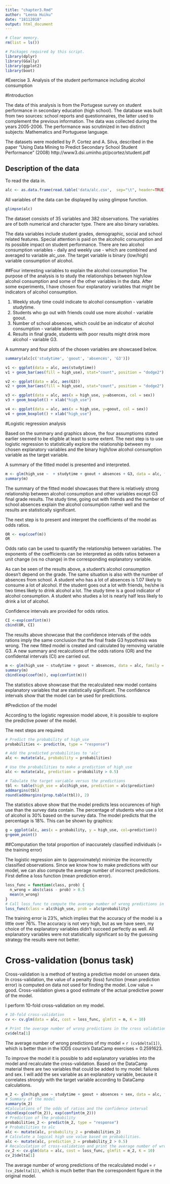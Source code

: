 ```yaml
---
title: "chapter3.Rmd"
author: "Leena Huiku"
date: "18112018"
output: html_document
---
```


```r
# Clear memory.
rm(list = ls())

# Packages required by this script.
library(dplyr)
library(GGally)
library(ggplot2)
library(boot)

```
#Exercise 3. Analysis of the student performance including alcohol consumption

#Introduction

The data of this analysis is from the Portugese survey on student performance in secondary education (high school). The database was built from two sources: school reports and questionnaires, the latter used to complement the previous information. The data was collected during the years 2005-2006. The performance was scrutinized in two distinct subjects: Mathematics and Portuguese language.

The datasets were modelled by P. Cortez and A. Silva, described in the paper "Using Data Mining to Predict Secondary School Student Performance" (2008) http://www3.dsi.uminho.pt/pcortez/student.pdf

## Description of the data

To read the data in.
```r
alc <- as.data.frame(read.table('data/alc.csv',  sep="\t", header=TRUE))

```

All variables of the data can be displayed by using glimpse function.
```r
glimpse(alc)
```

The dataset consists of 35 variables and 382 observations. The variables are of both numerical and character type. There are also binary variables.

The data variables include student grades, demographic, social and school related features. Special attention is paid on the alcoholic consumption and its possible impact on student performance. There are two alcohol consumption variables - daily and weekly use - which are combined and averaged to variable alc_use. The target variable is binary (low/high) variable consumption of alcohol.

##Four interesting variables to explain the alcohol consumption
The purpose of the analysis is to study the relationships between high/low alcohol consumption and some of the other variables in the data. After some experiments, I have chosen four explanatory variables that might be indicators of alcohol consumption.

1. Weekly study time could indicate to alcohol consumption - variable studytime.
2. Students who go out with friends could use more alcohol - variable goout.
3. Number of school absences, which could be an indicator of alcohol consumption - variable absenses.
4. Results in final grade, students with poor results might drink more alcohol - variable G3.

A summary and four plots of the chosen variables are showcased below.

```r
summary(alc[c('studytime', 'goout', 'absences', 'G3')])
```

```r
v1 <- ggplot(data = alc, aes(studytime)) 
v1 + geom_bar(aes(fill = high_use), stat="count", position = "dodge2") + xlab('study time')

v2 <- ggplot(data = alc, aes(G3))
v2 + geom_bar(aes(fill = high_use), stat="count", position = "dodge2") + xlab('G3')

v3 <- ggplot(data = alc, aes(x = high_use, y=absences, col = sex))
v3 + geom_boxplot() + xlab("high_use")

v4 <- ggplot(data = alc, aes(x = high_use, y=goout, col = sex))
v4 + geom_boxplot() + xlab("high_use")
```

#Logistic regression analysis

Based on the summary and graphics above, the four assumptioms stated earlier seemed to be eligible at least to some extent. The next step is to use logistic regression to statistically explore the relationship between my chosen explanatory variables and the binary high/low alcohol consumption variable as the target variable.

A summary of the fitted model is presented and interpreted.

```r
m <- glm(high_use ~  + studytime + goout + absences + G3, data = alc, family = "binomial")
summary(m)
```
The summary of the fitted model showcases that there is relatively strong relationship between alcohol consumption and other variables except G3 final grade results. The study time, going out with friends and the number of school absences explain the alcohol consumption rather well and the results are statistically significant.

The next step is to present and interpret the coefficients of the model as odds ratios.

```r
OR <- exp(coef(m))
OR
```

Odds ratio can be used to quantify the relationship between variables. The exponents of the coefficients can be interpreted as odds ratios between a unit change (vs no change) in the corresponding explanatory variable.

As can be seen of the results above, a student's alcohol consumption doesn't depend on the grade. The same situation is also with the number of absences from school. A student who has a lot of absences is 1.07 likely to consume a lot of alcohol. If the student goes out a lot with friends, he/she is two times likely to drink alcohol a lot. The study time is a good indicator of alcohol consumption. A student who studies a lot is nearly half less likely to drink a lot of alcohol.

Confidence intervals are provided for odds ratios.

```r
CI <-exp(confint(m))
cbind(OR, CI)
```
The results above showcase that the confidence intervals of the odds rations imply the same conclusion that the final frade G3 hypothesis was wrong. The new fitted model is created and calculated by removing variable G3. A new summary and recalcutions of the odds rations (OR) and the confidental intervals (CI) are carried out. 


```r
m <- glm(high_use ~ studytime + goout + absences, data = alc, family = "binomial")
summary(m)
cbind(exp(coef(m)), exp(confint(m)))
```
The statistics above showcase that the recalculated new model contains explanatory variables that are statistically significant. The confidence intervals show that the model can be used for predictions.

#Prediction of the model

According to the logistic regression model above, it is possible to explore the predictive power of the model.

The next steps are required:

```r

# Predict the probability of high_use
probabilities <- predict(m, type = "response")

# Add the predicted probabilities to 'alc'
alc <- mutate(alc, probability = probabilities)

# Use the probabilities to make a prediction of high_use
alc <- mutate(alc, prediction = probability > 0.5)

# Tabulate the target variable versus the predictions
tbl <- table(high_use = alc$high_use, prediction = alc$prediction)
addmargins(tbl)
round(addmargins(prop.table(tbl)), 2)
```
The statistics above show that the model predicts less occurences of high use than the survey data contain. The percentage of students who use a lot of alcohol is 30% based on the survey data. The model predicts that the percentage is 18%. This can be shown by graphics:

```r
g = ggplot(alc, aes(x = probability, y = high_use, col=prediction))
g+geom_point()
```

##Computation the total proportion of inaccurately classified individuals (= the training error) 

The logistic regression aim to (approximately) minimize the incorrectly classified observations. Since we know how to make predictions with our model, we can also compute the average number of incorrect predictions. First define a loss function (mean prediction error).

```r
loss_func = function(class, prob) {
  n_wrong = abs(class - prob) > 0.5
  mean(n_wrong)
}
# Call loss_func to compute the average number of wrong predictions in the (training) data
loss_func(class = alc$high_use, prob = alc$probability)
```
The training error is 23%, which implies that the accuracy of the model is a little over 76%. The accuracy is not very high, but as we have seen, my choice of the explanatory variables didn't succeed perfectly as well. All explanatory variables were not statistically significant so by the guessing strategy the results were not better.

# Cross-validation (bonus task)

Cross-validation is a method of testing a predictive model on unseen data. In cross-validation, the value of a penalty (loss) function (mean prediction error) is computed on data not used for finding the model. Low value = good. Cross-validation gives a good estimate of the actual predictive power of the model.

I perform 10-fold cross-validation on my model.

```r
# 10-fold cross-validation
cv <- cv.glm(data = alc, cost = loss_func, glmfit = m, K = 10)

# Print the average number of wrong predictions in the cross validation
cv$delta[1]
```

The average number of wrong predictions of my model = `r (cv$delta[1])`, which is better than in the IODS course's DataCamp exercises = 0.2591623.

To improve the model it is possible to add explanatory variables into the model and recalculate the cross-validation. Based on the DataCamp material there are two variables that could be added to my model: failures and sex. I will add the sex variable as an explanatory variable, because it correlates strongly with the target variable according to DataCamp calculations.

```r
m_2 <- glm(high_use ~ studytime + goout + absences + sex, data = alc, family = "binomial")
# Summary of the model
summary(m_2)
#Calculations of the odds of ratios and the confidence interval
cbind(exp(coef(m_2)), exp(confint(m_2)))
# Prediction of the probability
probabilities_2 <- predict(m_2, type = "response")
# Probabilities to alc
alc <- mutate(alc, probability_2 = probabilities_2)
# Calculate a logical high use value based on probabilities.
alc <- mutate(alc, prediction_2 = probability_2 > 0.5)
# Recalculation of cross-validation and print the average number of wrong predictions.
cv_2 <- cv.glm(data = alc, cost = loss_func, glmfit = m_2, K = 10)
cv_2$delta[1]
```
The average number of wrong predictions of the recalculated model = `r (cv_2$delta[1])`, which is much better than the correspondent figure in the original model.